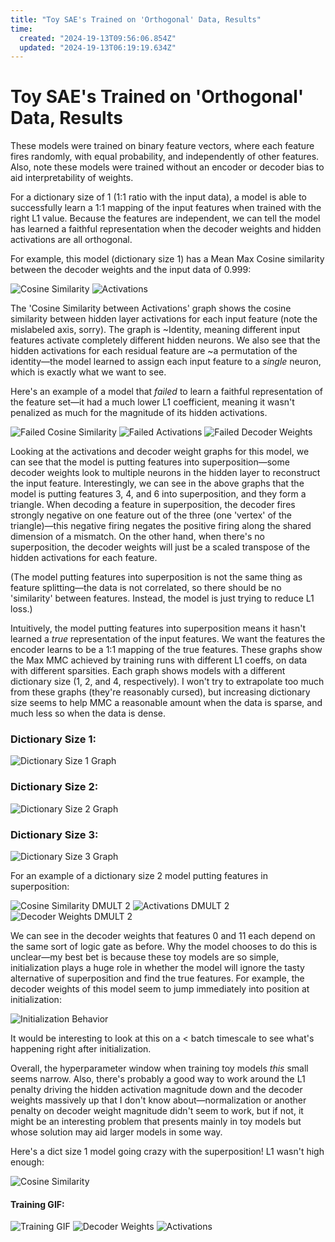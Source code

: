 ```yaml
---
title: "Toy SAE's Trained on 'Orthogonal' Data, Results"
time:
  created: "2024-19-13T09:56:06.854Z"
  updated: "2024-19-13T06:19:19.634Z"
---
```


# Toy SAE's Trained on 'Orthogonal' Data, Results

These models were trained on binary feature vectors, where each feature fires randomly, with equal probability, and independently of other features. Also, note these models were trained without an encoder or decoder bias to aid interpretability of weights.

For a dictionary size of 1 (1:1 ratio with the input data), a model is able to successfully learn a 1:1 mapping of the input features when trained with the right L1 value. Because the features are independent, we can tell the model has learned a faithful representation when the decoder weights and hidden activations are all orthogonal.

For example, this model (dictionary size 1) has a Mean Max Cosine similarity between the decoder weights and the input data of 0.999:

<div className="mt-5"/>
<img src="/images/in-progress/saes-on-orthog/Data Sparsity 0.98 Cosine Similarity (2).png" alt="Cosine Similarity"/>
<img src="/images/in-progress/saes-on-orthog/Data Sparsity 0.98 DMULT 1 Activations (4).png" alt="Activations"/>

The 'Cosine Similarity between Activations' graph shows the cosine similarity between hidden layer activations for each input feature (note the mislabeled axis, sorry). The graph is ~Identity, meaning different input features activate completely different hidden neurons. We also see that the hidden activations for each residual feature are ~a permutation of the identity—the model learned to assign each input feature to a *single* neuron, which is exactly what we want to see.

Here's an example of a model that _failed_ to learn a faithful representation of the feature set—it had a much lower L1 coefficient, meaning it wasn't penalized as much for the magnitude of its hidden activations.

<div className="mt-5"/>
  <img src="/images/in-progress/saes-on-orthog/Data Sparsity 0.98 Cosine Similarity (1).png" alt="Failed Cosine Similarity"/>
  <img src="/images/in-progress/saes-on-orthog/Data Sparsity 0.98 DMULT 1 Activations (3).png" alt="Failed Activations"/>
  <img src="/images/in-progress/saes-on-orthog/Data Sparsity 0.98 DMULT 1 Decoder Weights.png" alt="Failed Decoder Weights"/>

Looking at the activations and decoder weight graphs for this model, we can see that the model is putting features into superposition—some decoder weights look to multiple neurons in the hidden layer to reconstruct the input feature. Interestingly, we can see in the above graphs that the model is putting features 3, 4, and 6 into superposition, and they form a triangle. When decoding a feature in superposition, the decoder fires strongly negative on one feature out of the three (one 'vertex' of the triangle)—this negative firing negates the positive firing along the shared dimension of a mismatch. On the other hand, when there's no superposition, the decoder weights will just be a scaled transpose of the hidden activations for each feature.

(The model putting features into superposition is not the same thing as feature splitting—the data is not correlated, so there should be no 'similarity' between features. Instead, the model is just trying to reduce L1 loss.)

Intuitively, the model putting features into superposition means it hasn't learned a *true* representation of the input features. We want the features the encoder learns to be a 1:1 mapping of the true features. These graphs show the Max MMC achieved by training runs with different L1 coeffs, on data with different sparsities. Each graph shows models with a different dictionary size (1, 2, and 4, respectively). I won't try to extrapolate too much from these graphs (they're reasonably cursed), but increasing dictionary size seems to help MMC a reasonable amount when the data is sparse, and much less so when the data is dense.

### Dictionary Size 1:
<div className="mt-5"/>
<div className="flex flex-row gap-4">
  <img src="/images/in-progress/saes-on-orthog/larger_max_mmc_vs_l1_coeff_d_mult_1.png" alt="Dictionary Size 1 Graph"/>
</div>

### Dictionary Size 2:
<div className="mt-5"/>
<div className="flex flex-row gap-4">
  <img src="/images/in-progress/saes-on-orthog/larger_max_mmc_vs_l1_coeff_d_mult_2.png" alt="Dictionary Size 2 Graph"/>
</div>

### Dictionary Size 3:
<div className="mt-5"/>
<div className="flex flex-row gap-4">
  <img src="/images/in-progress/saes-on-orthog/larger_max_mmc_vs_l1_coeff_d_mult_4.png" alt="Dictionary Size 3 Graph"/>
</div>

For an example of a dictionary size 2 model putting features in superposition:
<div className="mt-5"/>
  <img src="/images/in-progress/saes-on-orthog/Data Sparsity 0.7 DMULT 2 Cosine Similarity.png" alt="Cosine Similarity DMULT 2"/>
  <img src="/images/in-progress/saes-on-orthog/Data Sparsity 0.7 DMULT 2 Activations.png" alt="Activations DMULT 2"/>
  <img src="/images/in-progress/saes-on-orthog/Data Sparsity 0.7 DMULT 2 Decoder Weights.png" alt="Decoder Weights DMULT 2"/>

We can see in the decoder weights that features 0 and 11 each depend on the same sort of logic gate as before. Why the model chooses to do this is unclear—my best bet is because these toy models are so simple, initialization plays a huge role in whether the model will ignore the tasty alternative of superposition and find the true features. For example, the decoder weights of this model seem to jump immediately into position at initialization:
<div className="mt-5"/>
<div className="flex flex-row gap-4">
  <img src="/images/in-progress/saes-on-orthog/Screen Recording Nov 19 2024.gif" alt="Initialization Behavior"/>
</div>

It would be interesting to look at this on a < batch timescale to see what's happening right after initialization.

Overall, the hyperparameter window when training toy models _this_ small seems narrow. Also, there's probably a good way to work around the L1 penalty driving the hidden activation magnitude down and the decoder weights massively up that I don't know about—normalization or another penalty on decoder weight magnitude didn't seem to work, but if not, it might be an interesting problem that presents mainly in toy models but whose solution may aid larger models in some way.

Here's a dict size 1 model going crazy with the superposition! L1 wasn't high enough:
<div className="mt-5"/>
<div className="flex flex-row gap-4">
  <img src="/images/in-progress/saes-on-orthog/Data Sparsity 0.7 Cosine Similarity (1).png" alt="Cosine Similarity"/>
</div>

#### Training GIF:
<div className="mt-5"/>
  <img src="/images/in-progress/saes-on-orthog/SAE Enc Over Training (1).gif" alt="Training GIF"/>
  <img src="/images/in-progress/saes-on-orthog/Decoder Weights Sparsity 0.7.png" alt="Decoder Weights"/>
  <img src="/images/in-progress/saes-on-orthog/Data Sparsity 0.7 Activations.png" alt="Activations"/>